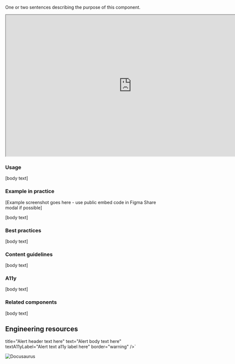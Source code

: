 


One or two sentences describing the purpose of this component.

<iframe width="800" height="450" alt="alt text goes here" src="https://www.figma.com/embed?embed_host=share&url=https%3A%2F%2Fwww.figma.com%2Ffile%2FQVLPB3eOunmKrgQOuOt0SU%2FVAMobile-DesignLibrary1.0-%25F0%259F%2593%2590%3Fnode-id%3D638%253A1966%26t%3Diqk24DBhrvJTq9ln-1" allowfullscreen></iframe>

### Usage
[body text]

### Example in practice
[Example screenshot goes here - use public embed code in Figma Share modal if possible]

[body text]

### Best practices
[body text]

### Content guidelines
[body text]

### A11y
[body text]

### Related components
[body text]

## Engineering resources

  title="Alert header text here" 
  text="Alert body text here"
  textA11yLabel="Alert text a11y label here"
  border="warning"
/>`

![Docusaurus](/img/components/AlertBox.png)

<ComponentTopInfo componentName="AlertBox" example={exampleString} codeString={AlertBoxString} />






